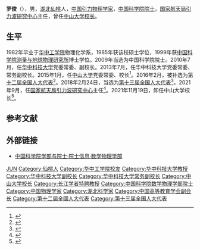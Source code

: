 {{Otheruses|other=名为罗俊的其他人物|罗俊}}
{{infobox person/Wikidata|fetchwikidata=ALL}}
'''罗俊'''（{{bd|1956年|11月||}}），男，[[湖北|湖北]][[仙桃市|仙桃]]人，[[中华人民共和国|中国]][[引力波|引力]][[物理学家|物理学家]]，[[中国科学院院士|中国科学院院士]]，[[国家航天局引力波研究中心|国家航天局引力波研究中心]]主任，曾任[[中山大学|中山大学]][[中山大学校长|校长]]。

== 生平 ==
1982年毕业于[[华中工学院|华中工学院]]物理化学系，1985年获该校硕士学位，1999年获[[中国科学院武汉分院#研究单位|中国科学院测量与地球物理研究所]]博士学位。2009年当选为中国科学院院士。2010年7月，任[[华中科技大学|华中科技大学]]党委常委、副校长。2013年7月，任华中科技大学党委常委、常务副校长。2015年1月，任[[中山大学|中山大学]]党委常委、校长<ref>{{cite news|title=中共中央、国务院任命罗俊为中山大学校长|url=http://news.sohu.com/20150127/n408110653.shtml|accessdate=2016-07-03|newspaper=搜狐新闻}}</ref>。2016年2月，被补选为[[第十二届全国人大代表|第十二届全国人大代表]]<ref>{{cite news|title=授权发布：全国人民代表大会常务委员会公告 〔十二届〕第十七号|url=http://news.xinhuanet.com/politics/2016-02/26/c_1118174987.htm|accessdate=2016-07-03|newspaper=新华网}}</ref>。2018年2月24日，当选为[[第十三届全国人大代表|第十三届全国人大代表]]<ref>{{Cite web|title=（受权发布）中华人民共和国第十三届全国人民代表大会代表名单-中新网|url=http://www.chinanews.com/gn/2018/02-25/8453959.shtml|accessdate=2021-02-13|work=中新网}}</ref>。2021年9月，任[[国家航天局引力波研究中心|国家航天局引力波研究中心]]主任<ref>{{cite web |title=国家航天局引力波研究中心揭牌成立 |work=新华网|url=http://www.news.cn/politics/2021-09/26/c_1127905608.htm |accessdate=2021-09-26}}</ref>。2021年11月19日，卸任中山大学校长<ref name=":卸任">{{Cite web|title= 高松任中山大学校长|work=中华人民共和国教育部|url=http://www.moe.gov.cn/jyb_xwfb/gzdt_gzdt/s5987/202111/t20211119_580977.html|accessdate=2021-11-19|date=2021-11-19}}</ref>。

== 参考文献 ==
{{reflist}}

== 外部链接 ==
* [https://web.archive.org/web/20120308190537/http://sourcedb.cas.cn/sourcedb_ad_cas/zw2/ysxx/sxwlxb/ 中国科学院学部与院士·院士信息·数学物理学部]
{{start box}}
{{s-vacant|last=[[许宁生|许宁生]]}}
{{s-title|[[中山大學校長|中山大學校長]]|2015年1月－2021年11月}}
{{s-after|[[高松_(无机化学家)|高松]]}}
{{end box}}
{{中国科学院数学物理学部院士}}
{{第四批“长江学者奖励计划”特聘教授}}
{{中山大学}}
{{Navboxes
| title  = 罗俊在[[中国高等教育学会|中国高等教育学会]]的职务
| list1  =
{{中国高等教育学会第七届理事会}}
}}

{{Authority control}}

{{DEFAULTSORT:Luo罗}}
[[Category:罗姓|JUN]]
[[Category:仙桃人|Category:仙桃人]]
[[Category:华中工学院校友|Category:华中工学院校友]]
[[Category:华中科技大学教授|Category:华中科技大学教授]]
[[Category:华中科技大学副校长|Category:华中科技大学副校长]]
[[Category:华中科技大学常务副校长|Category:华中科技大学常务副校长]]
[[Category:中山大学校长|Category:中山大学校长]]
[[Category:长江学者特聘教授|Category:长江学者特聘教授]]
[[Category:中国科学院数学物理学部院士|Category:中国科学院数学物理学部院士]]
[[Category:中国物理学家|Category:中国物理学家]]
[[Category:湖北科学家|Category:湖北科学家]]
[[Category:中国高等教育学会副会长|Category:中国高等教育学会副会长]]
[[Category:第十二屆全國人大代表|Category:第十二屆全國人大代表]]
[[Category:第十三届全国人大代表|Category:第十三届全国人大代表]]